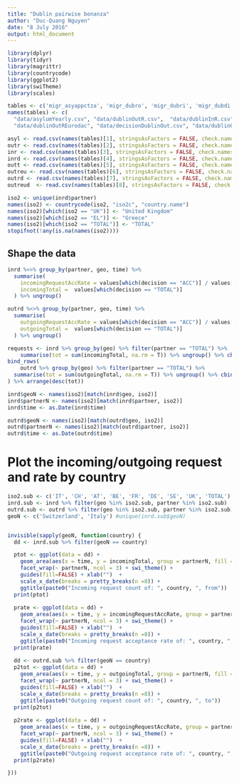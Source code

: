 ```yaml
---
title: "Dublin pairwise bonanza"
author: "Duc-Quang Nguyen"
date: "8 July 2016"
output: html_document
---
```


```r
library(dplyr)
library(tidyr)
library(magrittr)
library(countrycode)
library(ggplot2)
library(swiTheme)
library(scales)
```

```r
tables <- c('migr_asyappctza', 'migr_dubro', 'migr_dubri', 'migr_dubdi', 'migr_dubto', "migr_dubredaco", 'migr_dubdo', 'migr_dubdedaco')
names(tables) <- c(
  "data/asylumYearly.csv", "data/dublinOutR.csv",  "data/dublinInR.csv", "data/decisionDublinIn.csv", "data/dublinOutT.csv", 
  "data/dublinOutREurodac", "data/decisionDublinOut.csv", "data/dublinOutEurodacDecision")

asyl <- read.csv(names(tables)[1], stringsAsFactors = FALSE, check.names = F)
outr <- read.csv(names(tables)[2], stringsAsFactors = FALSE, check.names = F)
inr <- read.csv(names(tables)[3], stringsAsFactors = FALSE, check.names = F)
inrd <- read.csv(names(tables)[4], stringsAsFactors = FALSE, check.names = F)
outt <- read.csv(names(tables)[5], stringsAsFactors = FALSE, check.names = F)
outreu <- read.csv(names(tables)[6], stringsAsFactors = FALSE, check.names = F)  
outrd <- read.csv(names(tables)[7], stringsAsFactors = FALSE, check.names = F)  
outreud  <- read.csv(names(tables)[8], stringsAsFactors = FALSE, check.names = F)  

iso2 <- unique(inrd$partner)
names(iso2) <- countrycode(iso2, "iso2c", "country.name")
names(iso2)[which(iso2 == "UK")] <- "United Kingdom"
names(iso2)[which(iso2 == "EL")] <- "Greece"
names(iso2)[which(iso2 == "TOTAL")] <- "TOTAL"
stopifnot(!any(is.na(names(iso2))))

```

## Shape the data
```r
inrd %<>% group_by(partner, geo, time) %>% 
  summarise(
    incomingRequestAccRate = values[which(decision == "ACC")] / values[which(decision == "TOTAL")],
    incomingTotal =  values[which(decision == "TOTAL")]
  ) %>% ungroup()

outrd %<>% group_by(partner, geo, time) %>% 
  summarise(
    outgoingRequestAccRate = values[which(decision == "ACC")] / values[which(decision == "TOTAL")],
    outgoingTotal =  values[which(decision == "TOTAL")]
  ) %>% ungroup()

requests <- inrd %>% group_by(geo) %>% filter(partner == "TOTAL") %>% 
    summarise(tot = sum(incomingTotal, na.rm = T)) %>% ungroup() %>% cbind(type="incoming") %>%
bind_rows(
    outrd %>% group_by(geo) %>% filter(partner == "TOTAL") %>% 
  summarise(tot = sum(outgoingTotal, na.rm = T)) %>% ungroup() %>% cbind(type="outgoing")   
) %>% arrange(desc(tot))

inrd$geoN <- names(iso2)[match(inrd$geo, iso2)]
inrd$partnerN <- names(iso2)[match(inrd$partner, iso2)]
inrd$time <- as.Date(inrd$time)

outrd$geoN <- names(iso2)[match(outrd$geo, iso2)]
outrd$partnerN <- names(iso2)[match(outrd$partner, iso2)]
outrd$time <- as.Date(outrd$time)
```

# Plot the incoming/outgoing request and rate by country
```r

iso2.sub <- c('IT', 'CH', 'AT', 'BE', 'FR', 'DE', 'SE', 'UK', 'TOTAL')
inrd.sub <- inrd %>% filter(geo %in% iso2.sub, partner %in% iso2.sub)
outrd.sub <- outrd %>% filter(geo %in% iso2.sub, partner %in% iso2.sub)
geoN <- c('Switzerland', 'Italy') #unique(inrd.sub$geoN)


invisible(sapply(geoN, function(country) {
  dd <- inrd.sub %>% filter(geoN == country)

  ptot <- ggplot(data = dd) + 
    geom_area(aes(x = time, y = incomingTotal, group = partnerN, fill = partnerN)) + 
    facet_wrap(~ partnerN, ncol = 3) + swi_theme() + 
    guides(fill=FALSE) + xlab("")  + 
    scale_x_date(breaks = pretty_breaks(n =8)) +
    ggtitle(paste0("Incoming request count of: ", country, ", from"))
  print(ptot)
  
  prate <- ggplot(data = dd) + 
    geom_area(aes(x = time, y = incomingRequestAccRate, group = partnerN, fill = partnerN)) + 
    facet_wrap(~ partnerN, ncol = 3) + swi_theme() + 
    guides(fill=FALSE) + xlab("")  + 
    scale_x_date(breaks = pretty_breaks(n =8)) +
    ggtitle(paste0("Incoming request acceptance rate of: ", country, ", from"))
  print(prate)
  
  dd <- outrd.sub %>% filter(geoN == country)
  p2tot <- ggplot(data = dd) + 
    geom_area(aes(x = time, y = outgoingTotal, group = partnerN, fill = partnerN)) + 
    facet_wrap(~ partnerN, ncol = 3) + swi_theme() + 
    guides(fill=FALSE) + xlab("")  + 
    scale_x_date(breaks = pretty_breaks(n =8)) +
    ggtitle(paste0("Outgoing request count of: ", country, ", to"))
  print(p2tot)
  
  p2rate <- ggplot(data = dd) + 
    geom_area(aes(x = time, y = outgoingRequestAccRate, group = partnerN, fill = partnerN)) + 
    facet_wrap(~ partnerN, ncol = 3) + swi_theme() + 
    guides(fill=FALSE) + xlab("")  + 
    scale_x_date(breaks = pretty_breaks(n =8)) +
    ggtitle(paste0("Outgoing request acceptance rate of: ", country, ", to"))
  print(p2rate)

}))

```

